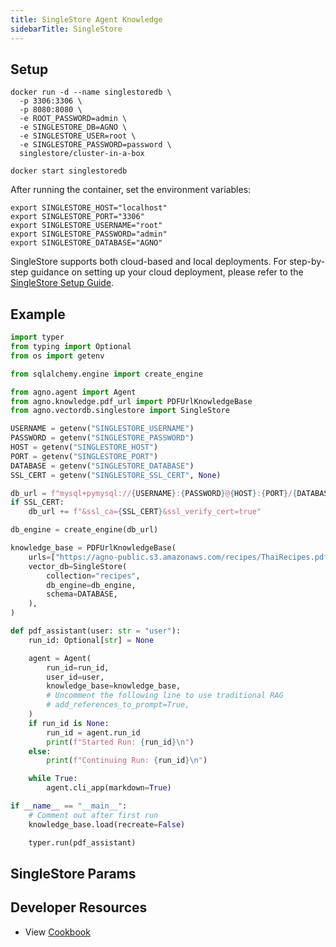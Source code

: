 ```yaml
---
title: SingleStore Agent Knowledge
sidebarTitle: SingleStore
---
```


## Setup

```shell
docker run -d --name singlestoredb \
  -p 3306:3306 \
  -p 8080:8080 \
  -e ROOT_PASSWORD=admin \
  -e SINGLESTORE_DB=AGNO \
  -e SINGLESTORE_USER=root \
  -e SINGLESTORE_PASSWORD=password \
  singlestore/cluster-in-a-box

docker start singlestoredb
```

After running the container, set the environment variables:

```shell
export SINGLESTORE_HOST="localhost"
export SINGLESTORE_PORT="3306"
export SINGLESTORE_USERNAME="root"
export SINGLESTORE_PASSWORD="admin"
export SINGLESTORE_DATABASE="AGNO"
```

SingleStore supports both cloud-based and local deployments. For step-by-step guidance on setting up your cloud deployment, please refer to the [SingleStore Setup Guide](https://docs.singlestore.com/cloud/connect-to-singlestore/connect-with-mysql/connect-with-mysql-client/connect-to-singlestore-helios-using-tls-ssl/).

## Example

```python agent_with_knowledge.py
import typer
from typing import Optional
from os import getenv

from sqlalchemy.engine import create_engine

from agno.agent import Agent
from agno.knowledge.pdf_url import PDFUrlKnowledgeBase
from agno.vectordb.singlestore import SingleStore

USERNAME = getenv("SINGLESTORE_USERNAME")
PASSWORD = getenv("SINGLESTORE_PASSWORD")
HOST = getenv("SINGLESTORE_HOST")
PORT = getenv("SINGLESTORE_PORT")
DATABASE = getenv("SINGLESTORE_DATABASE")
SSL_CERT = getenv("SINGLESTORE_SSL_CERT", None)

db_url = f"mysql+pymysql://{USERNAME}:{PASSWORD}@{HOST}:{PORT}/{DATABASE}?charset=utf8mb4"
if SSL_CERT:
    db_url += f"&ssl_ca={SSL_CERT}&ssl_verify_cert=true"

db_engine = create_engine(db_url)

knowledge_base = PDFUrlKnowledgeBase(
    urls=["https://agno-public.s3.amazonaws.com/recipes/ThaiRecipes.pdf"],
    vector_db=SingleStore(
        collection="recipes",
        db_engine=db_engine,
        schema=DATABASE,
    ),
)

def pdf_assistant(user: str = "user"):
    run_id: Optional[str] = None

    agent = Agent(
        run_id=run_id,
        user_id=user,
        knowledge_base=knowledge_base,
        # Uncomment the following line to use traditional RAG
        # add_references_to_prompt=True,
    )
    if run_id is None:
        run_id = agent.run_id
        print(f"Started Run: {run_id}\n")
    else:
        print(f"Continuing Run: {run_id}\n")

    while True:
        agent.cli_app(markdown=True)

if __name__ == "__main__":
    # Comment out after first run
    knowledge_base.load(recreate=False)

    typer.run(pdf_assistant)
```

## SingleStore Params

<Snippet file="vectordb_singlestore_params.mdx" />

## Developer Resources

- View [Cookbook](https://github.com/agno-agi/agno/blob/main/cookbook/agent_concepts/knowledge/vector_dbs/singlestore_db.py)
